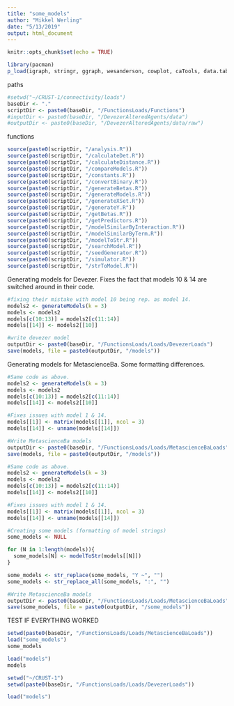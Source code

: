 ```yaml
---
title: "some_models"
author: "Mikkel Werling"
date: "5/13/2019"
output: html_document
---
```


```r
knitr::opts_chunk$set(echo = TRUE)
```

```r

library(pacman)
p_load(igraph, stringr, ggraph, wesanderson, cowplot, caTools, data.table, permute, matrixStats, MCMCpack, tidyverse, rlist, nnet)
```

paths

```r
#setwd("~/CRUST-1/connectivity/loads")
baseDir <- "."
scriptDir <- paste0(baseDir, "/FunctionsLoads/Functions")
#inputDir <- paste0(baseDir, "/DevezerAlteredAgents/data")
#outputDir <- paste0(baseDir, "/DevezerAlteredAgents/data/raw")
```

functions

```r
source(paste0(scriptDir, "/analysis.R"))
source(paste0(scriptDir, "/calculateDet.R"))
source(paste0(scriptDir, "/calculateDistance.R"))
source(paste0(scriptDir, "/compareModels.R"))
source(paste0(scriptDir, "/constants.R"))
source(paste0(scriptDir, "/convertBinary.R"))
source(paste0(scriptDir, "/generateBetas.R"))
source(paste0(scriptDir, "/generateModels.R"))
source(paste0(scriptDir, "/generateXSet.R"))
source(paste0(scriptDir, "/generateY.R"))
source(paste0(scriptDir, "/getBetas.R"))
source(paste0(scriptDir, "/getPredictors.R"))
source(paste0(scriptDir, "/modelSimilarByInteraction.R"))
source(paste0(scriptDir, "/modelSimilarByTerm.R"))
source(paste0(scriptDir, "/modelToStr.R"))
source(paste0(scriptDir, "/searchModel.R"))
source(paste0(scriptDir, "/seedGenerator.R"))
source(paste0(scriptDir, "/simulator.R"))
source(paste0(scriptDir, "/strToModel.R"))
```

Generating models for Devezer. 
Fixes the fact that models 10 & 14 are switched around in their code.  

```r

#fixing their mistake with model 10 being rep. as model 14.  
models2 <- generateModels(k = 3)
models <- models2
models[c(10:13)] = models2[c(11:14)]
models[[14]] <- models2[[10]]

#write devezer model
outputDir <- paste0(baseDir, "/FunctionsLoads/Loads/DevezerLoads")
save(models, file = paste0(outputDir, "/models"))
```

Generating models for MetascienceBa. 
Some formatting differences. 

```r
#Same code as above. 
models2 <- generateModels(k = 3)
models <- models2
models[c(10:13)] = models2[c(11:14)]
models[[14]] <- models2[[10]]

#Fixes issues with model 1 & 14. 
models[[1]] <- matrix(models[[1]], ncol = 3)
models[[14]] <- unname(models[[14]])

#Write MetascienceBa models
outputDir <- paste0(baseDir, "/FunctionsLoads/Loads/MetascienceBaLoads")
save(models, file = paste0(outputDir, "/models"))
```


```r

#Same code as above. 
models2 <- generateModels(k = 3)
models <- models2
models[c(10:13)] = models2[c(11:14)]
models[[14]] <- models2[[10]]

#Fixes issues with model 1 & 14. 
models[[1]] <- matrix(models[[1]], ncol = 3)
models[[14]] <- unname(models[[14]])

#Creating some models (formatting of model strings)
some_models <- NULL

for (N in 1:length(models)){
  some_models[N] <- modelToStr(models[[N]])
}

some_models <- str_replace(some_models, "Y ~", "")
some_models <- str_replace_all(some_models, ":", "")

#Write MetascienceBa models
outputDir <- paste0(baseDir, "/FunctionsLoads/Loads/MetascienceBaLoads")
save(some_models, file = paste0(outputDir, "/some_models"))

```

TEST IF EVERYTHING WORKED

```r

setwd(paste0(baseDir, "/FunctionsLoads/Loads/MetascienceBaLoads"))
load("some_models")
some_models

load("models")
models

setwd("~/CRUST-1")
setwd(paste0(baseDir, "/FunctionsLoads/Loads/DevezerLoads"))

load("models")

```
